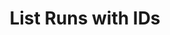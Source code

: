 ---
title: List Runs with IDs
openapi: get /test_framework/v1/runs/bulk/
slug: list-runs-with-ids
---